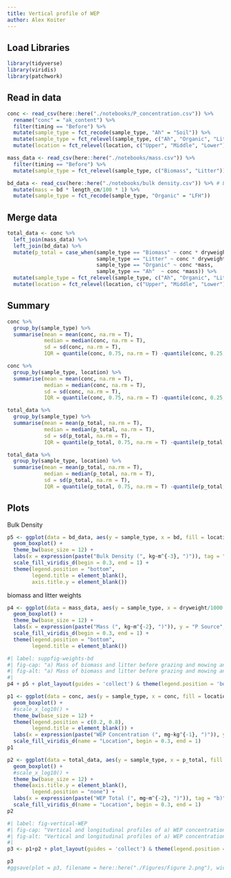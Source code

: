 ---
title: Vertical profile of WEP
author: Alex Koiter
---

## Load Libraries
```{r}
library(tidyverse)
library(viridis)
library(patchwork)
```

## Read in data
```{r}
conc <- read_csv(here::here("./notebooks/P_concentration.csv")) %>%
  rename("conc" = "ak_content") %>%
  filter(timing == "Before") %>%
  mutate(sample_type = fct_recode(sample_type, "Ah" = "Soil")) %>%
  mutate(sample_type = fct_relevel(sample_type, c("Ah", "Organic", "Litter","Biomass"))) %>%
  mutate(location = fct_relevel(location, c("Upper", "Middle", "Lower")))

mass_data <- read_csv(here::here("./notebooks/mass.csv")) %>%
  filter(timing == "Before") %>%
  mutate(sample_type = fct_relevel(sample_type, c("Biomass", "Litter")))

bd_data <- read_csv(here::here("./notebooks/bulk density.csv")) %>% # Bulk density measurements
  mutate(mass = bd * length_cm/100 * 1) %>%
  mutate(sample_type = fct_recode(sample_type, "Organic" = "LFH"))
```

## Merge data
```{r}
total_data <- conc %>%
  left_join(mass_data) %>%
  left_join(bd_data) %>%
  mutate(p_total = case_when(sample_type == "Biomass" ~ conc * dryweight/1000 /0.25,
                             sample_type == "Litter" ~ conc * dryweight/1000 /0.25,
                             sample_type == "Organic" ~ conc *mass,
                             sample_type == "Ah"  ~ conc *mass)) %>%
  mutate(sample_type = fct_relevel(sample_type, c("Ah", "Organic", "Litter","Biomass"))) %>%
  mutate(location = fct_relevel(location, c("Upper", "Middle", "Lower")))

```

## Summary
```{r}
conc %>%
  group_by(sample_type) %>%
  summarise(mean = mean(conc, na.rm = T),
            median = median(conc, na.rm = T),
            sd = sd(conc, na.rm = T),
            IQR = quantile(conc, 0.75, na.rm = T) -quantile(conc, 0.25, na.rm = T))

conc %>%
  group_by(sample_type, location) %>%
  summarise(mean = mean(conc, na.rm = T),
            median = median(conc, na.rm = T),
            sd = sd(conc, na.rm = T),
            IQR = quantile(conc, 0.75, na.rm = T) -quantile(conc, 0.25, na.rm = T))

total_data %>%
  group_by(sample_type) %>%
  summarise(mean = mean(p_total, na.rm = T),
            median = median(p_total, na.rm = T),
            sd = sd(p_total, na.rm = T),
            IQR = quantile(p_total, 0.75, na.rm = T) -quantile(p_total, 0.25, na.rm = T))

total_data %>%
  group_by(sample_type, location) %>%
  summarise(mean = mean(p_total, na.rm = T),
            median = median(p_total, na.rm = T),
            sd = sd(p_total, na.rm = T),
            IQR = quantile(p_total, 0.75, na.rm = T) -quantile(p_total, 0.25, na.rm = T))
```


## Plots
Bulk Density
```{r}
p5 <- ggplot(data = bd_data, aes(y = sample_type, x = bd, fill = location)) + 
  geom_boxplot() +
  theme_bw(base_size = 12) +
  labs(x = expression(paste("Bulk Density (", kg~m^{-3}, ")")), tag = "b)") +
  scale_fill_viridis_d(begin = 0.3, end = 1) +
  theme(legend.position = "bottom", 
        legend.title = element_blank(),
        axis.title.y = element_blank())
```

biomass and litter weights

```{r}
p4 <- ggplot(data = mass_data, aes(y = sample_type, x = dryweight/1000 /0.25, fill = location)) + 
  geom_boxplot() +
  theme_bw(base_size = 12) +
  labs(x = expression(paste("Mass (", kg~m^{-2}, ")")), y = "P Source", tag = "a)") +
  scale_fill_viridis_d(begin = 0.3, end = 1) +
  theme(legend.position = "bottom", 
        legend.title = element_blank())
```

```{r}
#| label: suppfig-weights-bd
#| fig-cap: "a) Mass of biomass and litter before grazing and mowing and b) the bulk density of the organic layer and 10 cm Ah horizon"
#| fig-alt: "a) Mass of biomass and litter before grazing and mowing and b) the bulk density of the organic layer and 10 cm Ah horizon"
#| 
p4 + p5 + plot_layout(guides = 'collect') & theme(legend.position = 'bottom', legend.title = element_blank())
```


```{r}
p1 <- ggplot(data = conc, aes(y = sample_type, x = conc, fill = location)) + 
  geom_boxplot() + 
  #scale_x_log10() +
  theme_bw(base_size = 12) +
  theme(legend.position = c(0.2, 0.8),
        legend.title = element_blank()) +
  labs(x = expression(paste("WEP Concentration (", mg~kg^{-1}, ")")), y = "P Source", tag = "a)") +
  scale_fill_viridis_d(name = "Location", begin = 0.3, end = 1)
p1

p2 <- ggplot(data = total_data, aes(y = sample_type, x = p_total, fill = location)) + 
  geom_boxplot() + 
  #scale_x_log10() +
  theme_bw(base_size = 12) +
  theme(axis.title.y = element_blank(),
        legend.position = "none") +
  labs(x = expression(paste("WEP Total (", mg~m^{-2}, ")")), tag = "b)") +
  scale_fill_viridis_d(name = "Location", begin = 0.3, end = 1)
p2
```

```{r}
#| label: fig-vertical-WEP
#| fig-cap: "Vertical and longitudinal profiles of a) WEP concentration and b) WEP content in the riparian areas prior to grazing and mowing treatments."
#| fig-alt: "Vertical and longitudinal profiles of a) WEP concentration and b) WEP content in the riparian areas prior to grazing and mowing treatments."
#|  
p3 <- p1+p2 + plot_layout(guides = 'collect') & theme(legend.position = 'bottom', legend.title = element_blank())  

p3
#ggsave(plot = p3, filename = here::here("./Figures/Figure 2.png"), width = 174, height = 100, units = "mm", dpi = 600) 
```